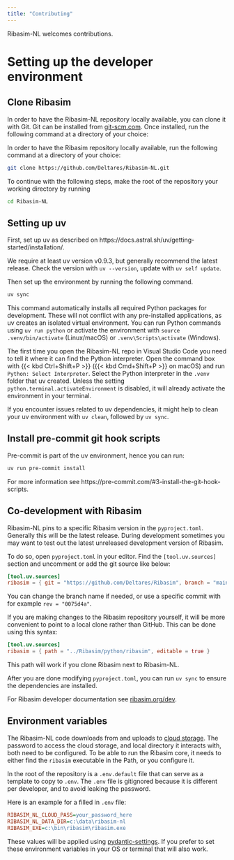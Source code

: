 ```yaml
---
title: "Contributing"
---
```


Ribasim-NL welcomes contributions.

# Setting up the developer environment

## Clone Ribasim

In order to have the Ribasim-NL repository locally available, you can clone it with Git.
Git can be installed from [git-scm.com](https://git-scm.com/downloads).
Once installed, run the following command at a directory of your choice:

In order to have the Ribasim repository locally available, run the following command at a directory of your choice:

```sh
git clone https://github.com/Deltares/Ribasim-NL.git
```

To continue with the following steps, make the root of the repository your working directory by running

```sh
cd Ribasim-NL
```

## Setting up uv

First, set up uv as described on https://docs.astral.sh/uv/getting-started/installation/.

We require at least uv version v0.9.3, but generally recommend the latest release.
Check the version with `uv --version`, update with `uv self update`.

Then set up the environment by running the following command.

```sh
uv sync
```

This command automatically installs all required Python packages for development.
These will not conflict with any pre-installed applications, as uv creates an isolated virtual environment.
You can run Python commands using `uv run python` or activate the environment with `source .venv/bin/activate` (Linux/macOS) or `.venv\Scripts\activate` (Windows).

The first time you open the Ribasim-NL repo in Visual Studio Code you need to tell it where it can find the Python interpreter.
Open the command box with {{< kbd Ctrl+Shift+P >}} ({{< kbd Cmd+Shift+P >}} on macOS) and run `Python: Select Interpreter`.
Select the Python interpreter in the `.venv` folder that uv created.
Unless the setting `python.terminal.activateEnvironment` is disabled, it will already activate the environment in your terminal.

If you encounter issues related to uv dependencies, it might help to clean your uv environment with `uv clean`, followed by `uv sync`.

## Install pre-commit git hook scripts

Pre-commit is part of the uv environment, hence you can run:

```sh
uv run pre-commit install
```

For more information see https://pre-commit.com/#3-install-the-git-hook-scripts.

## Co-development with Ribasim

Ribasim-NL pins to a specific Ribasim version in the `pyproject.toml`.
Generally this will be the latest release.
During development sometimes you may want to test out the latest unreleased development version of Ribasim.

To do so, open `pyproject.toml` in your editor.
Find the `[tool.uv.sources]` section and uncomment or add the git source like below:

```toml
[tool.uv.sources]
ribasim = { git = "https://github.com/Deltares/Ribasim", branch = "main", subdirectory = "python/ribasim" }
```

You can change the branch name if needed, or use a specific commit with for example `rev = "0075d4a"`.

If you are making changes to the Ribasim repository yourself, it will be more convenient to point to a local clone rather than GitHub.
This can be done using this syntax:

```toml
[tool.uv.sources]
ribasim = { path = "../Ribasim/python/ribasim", editable = true }
```

This path will work if you clone Ribasim next to Ribasim-NL.

After you are done modifying `pyproject.toml`, you can run `uv sync` to ensure the dependencies are installed.

For Ribasim developer documentation see [ribasim.org/dev](https://ribasim.org/dev/).

## Environment variables {#sec-environment-variables}

The Ribasim-NL code downloads from and uploads to [cloud storage](/cloudstorage.qmd).
The password to access the cloud storage, and local directory it interacts with, both need to be configured.
To be able to run the Ribasim core, it needs to either find the `ribasim` executable in the Path, or you configure it.

In the root of the repository is a `.env.default` file that can serve as a template to copy to `.env`.
The `.env` file is gitignored because it is different per developer, and to avoid leaking the password.

Here is an example for a filled in `.env` file:

```ini
RIBASIM_NL_CLOUD_PASS=your_password_here
RIBASIM_NL_DATA_DIR=c:\data\ribasim-nl
RIBASIM_EXE=c:\bin\ribasim\ribasim.exe
```

These values will be applied using [pydantic-settings](https://docs.pydantic.dev/latest/concepts/pydantic_settings/).
If you prefer to set these environment variables in your OS or terminal that will also work.
